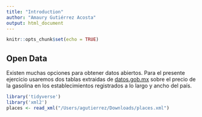```yaml
---
title: "Introduction"
author: "Amaury Gutiérrez Acosta"
output: html_document
---
```


```r
knitr::opts_chunk$set(echo = TRUE)
```

## Open Data

Existen muchas opciones para obtener datos abiertos. Para el presente ejercicio usaremos dos tablas extraidas de [datos.gob.mx](https://datos.gob.mx/busca/dataset/estaciones-de-servicio-gasolineras-y-precios-comerciales-de-gasolina-y-diesel-de-cre) sobre el precio de la gasolina en los establecimientos registrados a lo largo y ancho del país.

```r
library('tidyverse')
library('xml2')
places <- read_xml("/Users/agutierrez/Downloads/places.xml")
```


